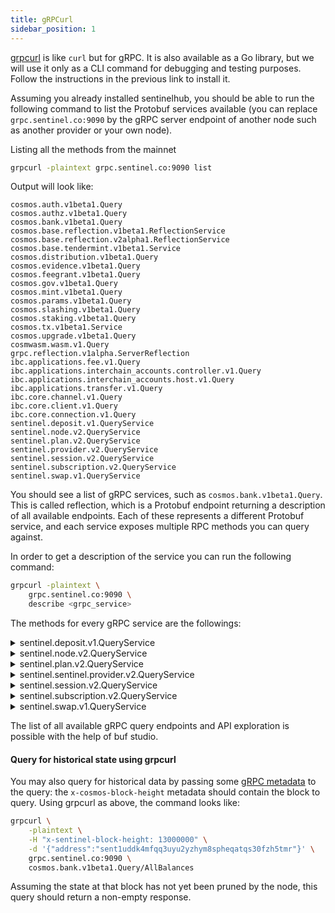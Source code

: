 ```yaml
---
title: gRPCurl
sidebar_position: 1
---
```


[grpcurl](https://github.com/fullstorydev/grpcurl) is like `curl` but for gRPC. It is also available as a Go library, but we will use it only as a CLI command for debugging and testing purposes. Follow the instructions in the previous link to install it.

Assuming you already installed sentinelhub, you should be able to run the following command to list the Protobuf services available (you can replace `grpc.sentinel.co:9090` by the gRPC server endpoint of another node such as another provider or your own node).

Listing all the methods from the mainnet

```bash
grpcurl -plaintext grpc.sentinel.co:9090 list
```

Output will look like: 
```
cosmos.auth.v1beta1.Query
cosmos.authz.v1beta1.Query
cosmos.bank.v1beta1.Query
cosmos.base.reflection.v1beta1.ReflectionService
cosmos.base.reflection.v2alpha1.ReflectionService
cosmos.base.tendermint.v1beta1.Service
cosmos.distribution.v1beta1.Query
cosmos.evidence.v1beta1.Query
cosmos.feegrant.v1beta1.Query
cosmos.gov.v1beta1.Query
cosmos.mint.v1beta1.Query
cosmos.params.v1beta1.Query
cosmos.slashing.v1beta1.Query
cosmos.staking.v1beta1.Query
cosmos.tx.v1beta1.Service
cosmos.upgrade.v1beta1.Query
cosmwasm.wasm.v1.Query
grpc.reflection.v1alpha.ServerReflection
ibc.applications.fee.v1.Query
ibc.applications.interchain_accounts.controller.v1.Query
ibc.applications.interchain_accounts.host.v1.Query
ibc.applications.transfer.v1.Query
ibc.core.channel.v1.Query
ibc.core.client.v1.Query
ibc.core.connection.v1.Query
sentinel.deposit.v1.QueryService
sentinel.node.v2.QueryService
sentinel.plan.v2.QueryService
sentinel.provider.v2.QueryService
sentinel.session.v2.QueryService
sentinel.subscription.v2.QueryService
sentinel.swap.v1.QueryService
```

You should see a list of gRPC services, such as `cosmos.bank.v1beta1.Query`. This is called reflection, which is a Protobuf endpoint returning a description of all available endpoints. Each of these represents a different Protobuf service, and each service exposes multiple RPC methods you can query against.

In order to get a description of the service you can run the following command:

```bash
grpcurl -plaintext \
    grpc.sentinel.co:9090 \
    describe <grpc_service>              
```

The methods for every gRPC service are the followings:

<details>
<summary>sentinel.deposit.v1.QueryService</summary>
<p>

#### These are the methods of `sentinel.deposit.v1.QueryService`
```bash
service QueryService {
  rpc QueryDeposit ( .sentinel.deposit.v1.QueryDepositRequest ) returns ( .sentinel.deposit.v1.QueryDepositResponse ) {
    option (.google.api.http) = { get: "/sentinel/deposits/{address}" };
  }
  rpc QueryDeposits ( .sentinel.deposit.v1.QueryDepositsRequest ) returns ( .sentinel.deposit.v1.QueryDepositsResponse ) {
    option (.google.api.http) = { get: "/sentinel/deposits" };
  }
}
```

</p>
</details>

<details>
<summary>sentinel.node.v2.QueryService</summary>
<p>

#### These are the methods of `sentinel.node.v2.QueryService`
```bash
service QueryService {
  rpc QueryNode ( .sentinel.node.v2.QueryNodeRequest ) returns ( .sentinel.node.v2.QueryNodeResponse ) {
    option (.google.api.http) = { get: "/sentinel/nodes/{address}" };
  }
  rpc QueryNodes ( .sentinel.node.v2.QueryNodesRequest ) returns ( .sentinel.node.v2.QueryNodesResponse ) {
    option (.google.api.http) = { get: "/sentinel/nodes" };
  }
  rpc QueryNodesForPlan ( .sentinel.node.v2.QueryNodesForPlanRequest ) returns ( .sentinel.node.v2.QueryNodesForPlanResponse ) {
    option (.google.api.http) = { get: "/sentinel/plans/{id}/nodes" };
  }
  rpc QueryParams ( .sentinel.node.v2.QueryParamsRequest ) returns ( .sentinel.node.v2.QueryParamsResponse ) {
    option (.google.api.http) = { get: "/sentinel/modules/node/params" };
  }
}
```

</p>
</details>

<details>
<summary>sentinel.plan.v2.QueryService</summary>
<p>

#### These are the methods of `sentinel.plan.v2.QueryService`
```bash
service QueryService {
  rpc QueryPlan ( .sentinel.plan.v2.QueryPlanRequest ) returns ( .sentinel.plan.v2.QueryPlanResponse ) {
    option (.google.api.http) = { get: "/sentinel/plans/{id}" };
  }
  rpc QueryPlans ( .sentinel.plan.v2.QueryPlansRequest ) returns ( .sentinel.plan.v2.QueryPlansResponse ) {
    option (.google.api.http) = { get: "/sentinel/plans" };
  }
  rpc QueryPlansForProvider ( .sentinel.plan.v2.QueryPlansForProviderRequest ) returns ( .sentinel.plan.v2.QueryPlansForProviderResponse ) {
    option (.google.api.http) = { get: "/sentinel/providers/{address}/plans" };
  }
}
```

</p>
</details>

<details>
<summary>sentinel.sentinel.provider.v2.QueryService</summary>
<p>

#### These are the methods of `sentinel.provider.v2.QueryService`
```bash
service QueryService {
  rpc QueryParams ( .sentinel.provider.v2.QueryParamsRequest ) returns ( .sentinel.provider.v2.QueryParamsResponse ) {
    option (.google.api.http) = { get: "/sentinel/params/provider" };
  }
  rpc QueryProvider ( .sentinel.provider.v2.QueryProviderRequest ) returns ( .sentinel.provider.v2.QueryProviderResponse ) {
    option (.google.api.http) = { get: "/sentinel/providers/{address}" };
  }
  rpc QueryProviders ( .sentinel.provider.v2.QueryProvidersRequest ) returns ( .sentinel.provider.v2.QueryProvidersResponse ) {
    option (.google.api.http) = { get: "/sentinel/providers" };
  }
}
```

</p>
</details>

<details>
<summary>sentinel.session.v2.QueryService</summary>
<p>

#### These are the methods of `sentinel.session.v2.QueryService`
```bash
service QueryService {
  rpc QueryParams ( .sentinel.session.v2.QueryParamsRequest ) returns ( .sentinel.session.v2.QueryParamsResponse ) {
    option (.google.api.http) = { get: "/sentinel/modules/session/params" };
  }
  rpc QuerySession ( .sentinel.session.v2.QuerySessionRequest ) returns ( .sentinel.session.v2.QuerySessionResponse ) {
    option (.google.api.http) = { get: "/sentinel/sessions/{id}" };
  }
  rpc QuerySessions ( .sentinel.session.v2.QuerySessionsRequest ) returns ( .sentinel.session.v2.QuerySessionsResponse ) {
    option (.google.api.http) = { get: "/sentinel/sessions" };
  }
  rpc QuerySessionsForAccount ( .sentinel.session.v2.QuerySessionsForAccountRequest ) returns ( .sentinel.session.v2.QuerySessionsForAccountResponse ) {
    option (.google.api.http) = { get: "/sentinel/accounts/{address}/sessions" };
  }
  rpc QuerySessionsForAllocation ( .sentinel.session.v2.QuerySessionsForAllocationRequest ) returns ( .sentinel.session.v2.QuerySessionsForAllocationResponse ) {
    option (.google.api.http) = {
      get: "/sentinel/subscriptions/{id}/allocations/{address}/sessions"
    };
  }
  rpc QuerySessionsForNode ( .sentinel.session.v2.QuerySessionsForNodeRequest ) returns ( .sentinel.session.v2.QuerySessionsForNodeResponse ) {
    option (.google.api.http) = { get: "/sentinel/nodes/{address}/sessions" };
  }
  rpc QuerySessionsForSubscription ( .sentinel.session.v2.QuerySessionsForSubscriptionRequest ) returns ( .sentinel.session.v2.QuerySessionsForSubscriptionResponse ) {
    option (.google.api.http) = { get: "/sentinel/subscriptions/{id}/sessions" };
  }
}
```

</p>
</details>

<details>
<summary>sentinel.subscription.v2.QueryService</summary>
<p>

#### These are the methods of `sentinel.subscription.v2.QueryService`
```bash
service QueryService {
  rpc QueryAllocation ( .sentinel.subscription.v2.QueryAllocationRequest ) returns ( .sentinel.subscription.v2.QueryAllocationResponse ) {
    option (.google.api.http) = {
      get: "/sentinel/subscriptions/{id}/allocations/{address}"
    };
  }
  rpc QueryAllocations ( .sentinel.subscription.v2.QueryAllocationsRequest ) returns ( .sentinel.subscription.v2.QueryAllocationsResponse ) {
    option (.google.api.http) = {
      get: "/sentinel/subscriptions/{id}/allocations"
    };
  }
  rpc QueryParams ( .sentinel.subscription.v2.QueryParamsRequest ) returns ( .sentinel.subscription.v2.QueryParamsResponse ) {
    option (.google.api.http) = { get: "/sentinel/modules/subscription/params" };
  }
  rpc QueryPayout ( .sentinel.subscription.v2.QueryPayoutRequest ) returns ( .sentinel.subscription.v2.QueryPayoutResponse ) {
    option (.google.api.http) = { get: "/sentinel/payouts/{id}" };
  }
  rpc QueryPayouts ( .sentinel.subscription.v2.QueryPayoutsRequest ) returns ( .sentinel.subscription.v2.QueryPayoutsResponse ) {
    option (.google.api.http) = { get: "/sentinel/payouts" };
  }
  rpc QueryPayoutsForAccount ( .sentinel.subscription.v2.QueryPayoutsForAccountRequest ) returns ( .sentinel.subscription.v2.QueryPayoutsForAccountResponse ) {
    option (.google.api.http) = { get: "/sentinel/accounts/{address}/payouts" };
  }
  rpc QueryPayoutsForNode ( .sentinel.subscription.v2.QueryPayoutsForNodeRequest ) returns ( .sentinel.subscription.v2.QueryPayoutsForNodeResponse ) {
    option (.google.api.http) = { get: "/sentinel/nodes/{address}/payouts" };
  }
  rpc QuerySubscription ( .sentinel.subscription.v2.QuerySubscriptionRequest ) returns ( .sentinel.subscription.v2.QuerySubscriptionResponse ) {
    option (.google.api.http) = { get: "/sentinel/subscriptions/{id}" };
  }
  rpc QuerySubscriptions ( .sentinel.subscription.v2.QuerySubscriptionsRequest ) returns ( .sentinel.subscription.v2.QuerySubscriptionsResponse ) {
    option (.google.api.http) = { get: "/sentinel/subscriptions" };
  }
  rpc QuerySubscriptionsForAccount ( .sentinel.subscription.v2.QuerySubscriptionsForAccountRequest ) returns ( .sentinel.subscription.v2.QuerySubscriptionsForAccountResponse ) {
    option (.google.api.http) = {
      get: "/sentinel/accounts/{address}/subscriptions"
    };
  }
  rpc QuerySubscriptionsForNode ( .sentinel.subscription.v2.QuerySubscriptionsForNodeRequest ) returns ( .sentinel.subscription.v2.QuerySubscriptionsForNodeResponse ) {
    option (.google.api.http) = { get: "/sentinel/nodes/{address}/subscriptions" };
  }
  rpc QuerySubscriptionsForPlan ( .sentinel.subscription.v2.QuerySubscriptionsForPlanRequest ) returns ( .sentinel.subscription.v2.QuerySubscriptionsForPlanResponse ) {
    option (.google.api.http) = { get: "/sentinel/plans/{id}/subscriptions" };
  }
}
```

</p>
</details>

<details>
<summary>sentinel.swap.v1.QueryService</summary>
<p>

#### These are the methods of `sentinel.swap.v1.QueryService`
```bash
service QueryService {
  rpc QueryParams ( .sentinel.swap.v1.QueryParamsRequest ) returns ( .sentinel.swap.v1.QueryParamsResponse ) {
    option (.google.api.http) = { get: "/sentinel/modules/swap/params" };
  }
  rpc QuerySwap ( .sentinel.swap.v1.QuerySwapRequest ) returns ( .sentinel.swap.v1.QuerySwapResponse ) {
    option (.google.api.http) = { get: "/sentinel/swaps/{tx_hash}" };
  }
  rpc QuerySwaps ( .sentinel.swap.v1.QuerySwapsRequest ) returns ( .sentinel.swap.v1.QuerySwapsResponse ) {
    option (.google.api.http) = { get: "/sentinel/swaps" };
  }
}
```

</p>
</details>

The list of all available gRPC query endpoints and API exploration is possible with the help of buf studio. 


#### Query for historical state using grpcurl

You may also query for historical data by passing some [gRPC metadata](https://github.com/grpc/grpc-go/blob/master/Documentation/grpc-metadata.md) to the query: the `x-cosmos-block-height` metadata should contain the block to query. Using grpcurl as above, the command looks like:

```bash
grpcurl \
    -plaintext \
    -H "x-sentinel-block-height: 13000000" \
    -d '{"address":"sent1uddk4mfqq3uyu2yzhym8spheqatqs30fzh5tmr"}' \
    grpc.sentinel.co:9090 \
    cosmos.bank.v1beta1.Query/AllBalances
```

Assuming the state at that block has not yet been pruned by the node, this query should return a non-empty response.
